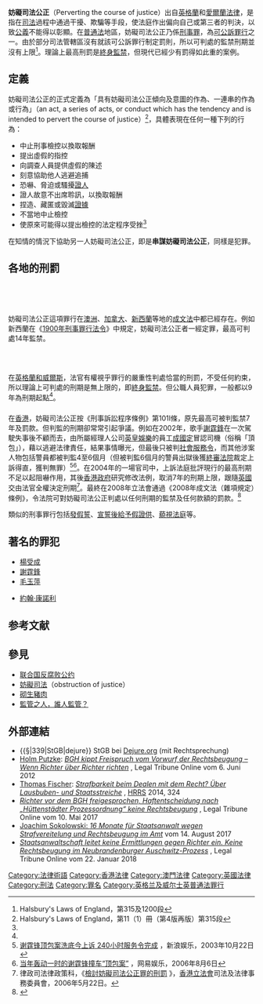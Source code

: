 {{主條目消歧義|本條目講述的是源自英國，適用於普通法地區的法律概念。有關美國[[管轄權|司法管轄區]]內的相似概念，請見{{tsl|en|Obstruction of justice||妨礙司法}}。}}
{{legal}}
'''妨礙司法公正'''（Perverting the course of justice）出自[[英格蘭|英格蘭]]和[[愛爾蘭|愛爾蘭]][[法律|法律]]，是指在[[司法|司法]]過程中通過干擾、欺騙等手段，使法庭作出偏向自己或第三者的判決，以致[[公義|公義]]不能得以彰顯。在[[普通法|普通法]]地區，妨礙司法公正乃係[[刑事罪行|刑事罪]]，為[[可公訴罪行|可公訴罪行]]之一。由於部分司法管轄區沒有就該可公訴罪行制定罰則，所以可判處的監禁刑期並沒有上限<ref>Halsbury's Laws of England，第315及1200段</ref>。理論上最高刑罰是[[終身監禁|終身監禁]]，但現代已經少有罰得如此重的案例。

== 定義 ==
{{refimprovesect|time=2018-02-03}}
妨礙司法公正的正式定義為「具有妨礙司法公正傾向及意圖的作為、一連串的作為或行為」（an act, a series of acts, or conduct which has
the tendency and is intended to pervert the course of justice）<ref>Halsbury's Laws of England，第11（1）冊（第4版再版）第315段</ref>，具體表現在任何一種下列的行為：
* 中止刑事檢控以換取報酬
* 提出虛假的指控
* 向調查人員提供虛假的陳述
* 刻意協助他人逃避追捕
* 恐嚇、脅迫或騷擾[[證人|證人]]
* 證人故意不出席聆訊，以換取報酬
* 捏造、藏匿或毀滅[[證據|證據]]
* 不當地中止檢控
* 使原來可能得以提出檢控的法定程序受挫<ref name=hk />

在知情的情況下協助另一人妨礙司法公正，即是'''串謀妨礙司法公正'''，同樣是犯罪。

== 各地的刑罰 ==
==={{AUS}}<br>{{CAN}}<br>{{NZL}} ===
妨礙司法公正這項罪行在[[澳洲|澳洲]]、[[加拿大|加拿大]]、[[新西蘭|新西蘭]]等地的[[成文法|成文法]]中都已經存在。例如新西蘭在《[[1900年刑事罪行法令|1900年刑事罪行法令]]》中規定，妨礙司法公正者一經定罪，最高可判處14年監禁。

==={{ENG}}<br>{{WAL}}===
在[[英格蘭和威爾斯|英格蘭和威爾斯]]，法官有權視乎罪行的嚴重性判處恰當的刑罰，不受任何約束，所以理論上可判處的刑期是無上限的，即[[終身監禁|終身監禁]]。但公職人員犯罪，一般都以9年為刑期起點<ref name=hk />。

==={{HKG}}===
在[[香港|香港]]，妨礙司法公正按《刑事訴訟程序條例》第101I條，原先最高可被判監禁7年及罰款。但判監的刑期卻常常引起爭議。例如在2002年，歌手[[謝霆鋒|謝霆鋒]]在一次駕駛失事後不顧而去，由所屬經理人公司[[英皇娛樂|英皇娛樂]]的員工[[成國定|成國定]]冒認司機（俗稱「頂包」），藉以逃避法律責任，結果事情曝光，但最後只被判[[社會服務令|社會服務令]]，而其他涉案人物包括警員都被判監4至6個月（但被判監6個月的警員出獄後獲[[香港終審法院|終審法院]]裁定上訴得直，獲判無罪）<ref>[http://ent.sina.com.cn/s/h/2003-10-22/1647219147.html 谢霆锋顶包案洗底今上诉 240小时服务令完成] {{Wayback|url=http://ent.sina.com.cn/s/h/2003-10-22/1647219147.html |date=20041125022859 }}，新浪娱乐，2003年10月22日</ref><ref>[http://ent.163.com/06/0806/14/2NRMQUT600031H2L.html 当年轰动一时的谢霆锋撞车“顶包案”] {{Wayback|url=http://ent.163.com/06/0806/14/2NRMQUT600031H2L.html |date=20080406001037 }}，网易娱乐，2006年8月6日</ref>。在2004年的一場官司中，上訴法庭批評現行的最高刑期不足以起阻嚇作用，其後[[香港政府|香港政府]]研究修改法例，取消7年的刑期上限，跟隨[[英國|英國]]交由法官全權決定刑期<ref name=hk>律政司法律政策科，《[http://www.legco.gov.hk/yr05-06/chinese/panels/ajls/papers/aj0522cb2-2037-1c.pdf 檢討妨礙司法公正罪的刑罰] {{Wayback|url=http://www.legco.gov.hk/yr05-06/chinese/panels/ajls/papers/aj0522cb2-2037-1c.pdf |date=20150630104607 }}》，[[香港立法會|香港立法會]]司法及法律事務委員會，2006年5月22日。</ref>。最終在2008年立法會通過《2008年成文法（雜項規定）條例》，令法院可對妨礙司法公正判處以任何刑期的監禁及任何款額的罰款。<ref>{{cite web|title=《2008年成文法(雜項規定)條例》|url=http://www.legco.gov.hk/yr07-08/chinese/ord/ord010-08-c.pdf|publisher=立法會|accessdate=2016-12-01|date=2008-04-30|archive-date=2016-12-02|archive-url=https://web.archive.org/web/20161202040812/http://www.legco.gov.hk/yr07-08/chinese/ord/ord010-08-c.pdf|dead-url=no}}</ref>

類似的刑事罪行包括[[發假誓|發假誓]]、[[宣誓後給予假證供|宣誓後給予假證供]]、[[藐視法庭|藐視法庭]]等。

== 著名的罪犯 ==
;{{HKG}}
* [[楊受成|楊受成]]
* [[謝霆鋒|謝霆鋒]]
* [[毛玉萍|毛玉萍]]

;{{USA}}
* [[約翰·康諾利_(FBI)|約翰·康諾利]]

== 参考文献 ==
{{Reflist|2}}

== 參見 ==
*[[联合国反腐败公约|联合国反腐败公约]]
*[[妨礙司法|妨礙司法]]（obstruction of justice）
*[[砌生豬肉|砌生豬肉]]
*[[監管之人，誰人監管？|監管之人，誰人監管？]]

==外部連結==
* {{§|339|StGB|dejure}} StGB bei [[Dejure.org|Dejure.org]] (mit Rechtsprechung) {{de}}
* [[Holm_Putzke|Holm Putzke]]: [https://www.lto.de/recht/hintergruende/h/bgh-hebt-freispruch-auf-proberichter-wird-rechtsbeugung-vorgeworfen/ ''BGH kippt Freispruch vom Vorwurf der Rechtsbeugung – Wenn Richter über Richter richten''] {{Wayback|url=https://www.lto.de/recht/hintergruende/h/bgh-hebt-freispruch-auf-proberichter-wird-rechtsbeugung-vorgeworfen/ |date=20210213004231 }}, Legal Tribune Online vom 6. Juni 2012 {{de}}
* [[Thomas_Fischer_(Jurist)|Thomas Fischer]]: [http://www.hrr-strafrecht.de/hrr/archiv/14-09/index.php?sz=6 ''Strafbarkeit beim Dealen mit dem Recht? Über Lausbuben- und Staatsstreiche''] {{Wayback|url=http://www.hrr-strafrecht.de/hrr/archiv/14-09/index.php?sz=6 |date=20200812230457 }}, [[HRRS|HRRS]] 2014, 324 {{de}}
* [https://www.lto.de/recht/justiz/j/bgh-urteil-5str9-17-richter-huettenstaedter-prozessordnung-keine-rechtsbeugung-freiheitsberaubung-freispruch/?tx_comments_pi1%5Bpage%5D=1&cHash=12ba9fc77cc0e7707c3d7c5d014a35c6 ''Richter vor dem BGH freigesprochen, Haftentscheidung nach „Hüttenstädter Prozessordnung“ keine Rechtsbeugung''] {{Wayback|url=https://www.lto.de/recht/justiz/j/bgh-urteil-5str9-17-richter-huettenstaedter-prozessordnung-keine-rechtsbeugung-freiheitsberaubung-freispruch/?tx_comments_pi1%5Bpage%5D=1&cHash=12ba9fc77cc0e7707c3d7c5d014a35c6 |date=20210215023253 }}, Legal Tribune Online vom 10. Mai 2017 {{de}}
* [https://sokolowski.org/sonstiges/16-monate-fuer-staatsanwalt-wegen-strafvereitelung-und-rechtsbeugung-im-amt/7414/ Joachim Sokolowski: ''16 Monate für Staatsanwalt wegen Strafvereitelung und Rechtsbeugung im Amt''] {{Wayback|url=https://sokolowski.org/sonstiges/16-monate-fuer-staatsanwalt-wegen-strafvereitelung-und-rechtsbeugung-im-amt/7414/ |date=20210215023255 }} vom 14. August 2017 {{de}}
* [https://www.lto.de/recht/nachrichten/n/staatsanwaltschaft-neubrandenburg-richter-auschwitz-prozess-rechtsbeugung-nebenklage/ ''Staatsanwaltschaft leitet keine Ermittlungen gegen Richter ein. Keine Rechtsbeugung im Neubrandenburger Auschwitz-Prozess''] {{Wayback|url=https://www.lto.de/recht/nachrichten/n/staatsanwaltschaft-neubrandenburg-richter-auschwitz-prozess-rechtsbeugung-nebenklage/ |date=20210209193327 }}, Legal Tribune Online vom 22. Januar 2018 {{de}}

[[Category:法律術語|Category:法律術語]]
[[Category:香港法律|Category:香港法律]]
[[Category:澳門法律|Category:澳門法律]]
[[Category:英國法律|Category:英國法律]]
[[Category:刑法|Category:刑法]]
[[Category:罪名|Category:罪名]]
[[Category:英格兰及威尔士英普通法罪行|Category:英格兰及威尔士英普通法罪行]]